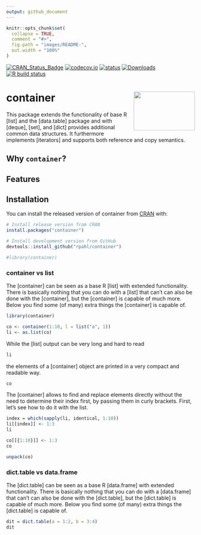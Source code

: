```yaml
---
output: github_document
---
```


<!-- README.md is generated from README.Rmd. Please edit that file -->

```r
knitr::opts_chunk$set(
  collapse = TRUE,
  comment = "#>",
  fig.path = "images/README-",
  out.width = "100%"
)
```


<!-- badges: start -->
[![CRAN_Status_Badge](http://www.r-pkg.org/badges/version/container)](https://cran.r-project.org/package=container)
[![codecov.io](https://codecov.io/github/rpahl/container/coverage.svg?branch=master)](https://codecov.io/github/rpahl/container?branch=master)
[![status](https://tinyverse.netlify.com/badge/container)](https://CRAN.R-project.org/package=container)
[![Downloads](http://cranlogs.r-pkg.org/badges/container)](http://www.r-pkg.org/pkg/container)
[![R build status](https://github.com/rpahl/container/workflows/R-CMD-check/badge.svg)](https://github.com/rpahl/container/actions)
<!-- badges: end -->

# container <img src="images/logo.png" align="right" width="163" height="104"/>

This package extends the functionality of base R [list] and the [data.table]
package and with [deque], [set], and [dict] provides additional common data
structures. It furthermore implements [iterators] and supports both reference
and copy semantics.

## Why `container`?


## Features


## Installation

You can install the released version of container from
[CRAN](https://CRAN.R-project.org) with:

```r
# Install release version from CRAN
install.packages("container")

# Install development version from GitHub
devtools::install_github("rpahl/container")
```

```r
#library(container)
```

### container vs list
The [container] can be seen as a base R [list] with extended functionality.
There is basically nothing that you can do with a [list] that
can't can also be done with the [container], but the [container] is
capable of much more. Below you find some (of many) extra things the
[container] is capable of.

```r
library(container)

co <- container(1:10, l = list("a", 1))
li <- as.list(co)
```

While the [list] output can be very long and hard to read
```r
li
```

the elements of a [container] object are printed in a very compact and
readable way.
```r
co
```


The [container] allows to find and replace elements directly without the need
to determine their index first, by passing them in curly brackets. First, let's
see how to do it with the list.
```r
index = which(sapply(li, identical, 1:10))
li[[index]] <- 1:3
li
```

```r
co[[{1:10}]] <- 1:3
co
```

```r
unpack(co)
```

### dict.table vs data.frame
The [dict.table] can be seen as a base R [data.frame] with
extended functionality.
There is basically nothing that you can do with a [data.frame] that
can't can also be done with the [dict.table], but the [dict.table] is
capable of much more. Below you find some (of many) extra things the
[dict.table] is capable of.

```r
dit = dict.table(a = 1:2, b = 3:4)
dit
```


